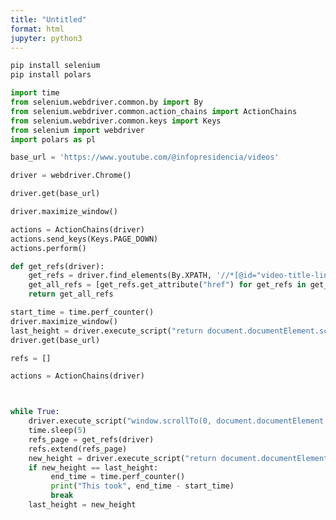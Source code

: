 ```yaml
---
title: "Untitled"
format: html
jupyter: python3
---
```





```python

pip install selenium
pip install polars 


```


```python
import time 
from selenium.webdriver.common.by import By
from selenium.webdriver.common.action_chains import ActionChains
from selenium.webdriver.common.keys import Keys 
from selenium import webdriver 
import polars as pl

```



```python

base_url = 'https://www.youtube.com/@infopresidencia/videos'

driver = webdriver.Chrome()

driver.get(base_url)

driver.maximize_window()

actions = ActionChains(driver)
actions.send_keys(Keys.PAGE_DOWN)
actions.perform()

```


```python
def get_refs(driver):
    get_refs = driver.find_elements(By.XPATH, '//*[@id="video-title-link"]')
    get_all_refs = [get_refs.get_attribute("href") for get_refs in get_refs]
    return get_all_refs

```



```python



start_time = time.perf_counter()
driver.maximize_window()
last_height = driver.execute_script("return document.documentElement.scrollHeight")
driver.get(base_url)

refs = []

actions = ActionChains(driver)



while True:
    driver.execute_script("window.scrollTo(0, document.documentElement.scrollHeight);")
    time.sleep(5)
    refs_page = get_refs(driver)
    refs.extend(refs_page)
    new_height = driver.execute_script("return document.documentElement.scrollHeight")
    if new_height == last_height:
         end_time = time.perf_counter()
         print("This took", end_time - start_time)
         break
    last_height = new_height



```

